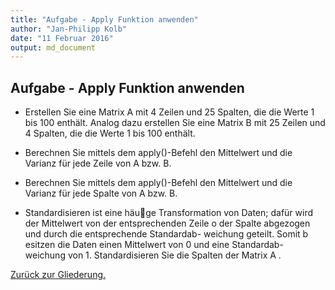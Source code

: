 ```yaml
---
title: "Aufgabe - Apply Funktion anwenden"
author: "Jan-Philipp Kolb"
date: "11 Februar 2016"
output: md_document
---
```


## Aufgabe - Apply Funktion anwenden

- Erstellen Sie eine Matrix A mit 4 Zeilen und 25 Spalten, die die Werte 1 bis 100 enthält. Analog dazu erstellen Sie eine Matrix B mit 25 Zeilen und 4 Spalten, die die Werte 1 bis 100 enthält.

- Berechnen Sie mittels dem apply()-Befehl den Mittelwert und die Varianz für jede Zeile von A bzw. B.

- Berechnen Sie mittels dem apply()-Befehl den Mittelwert und die Varianz für jede Spalte von
A bzw. B.

- Standardisieren        ist        eine        häuge        Transformation        von        Daten;        dafür        wird        der        Mittelwert        von
der        entsprechenden        Zeile        o der        Spalte        abgezogen        und        durch        die        entsprechende        Standardab-
weichung         geteilt.             Somit         b esitzen         die         Daten         einen         Mittelwert         von         0         und         eine         Standardab-
weichung        von        1.           Standardisieren        Sie        die        Spalten        der        Matrix
A
.


[Zurück zur Gliederung.](https://github.com/Japhilko/IntroR/blob/master/2016/README.md)